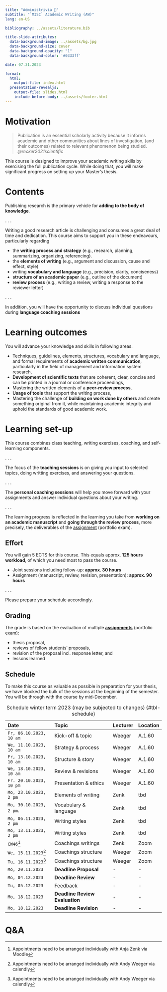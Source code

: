 ```yaml
---
title: "Administrivia 🧐"  
subtitle: "`MISC` Academic Writing (AW)"
lang: en-US

bibliography: ../assets/literature.bib

title-slide-attributes:
  data-background-image: ../assets/bg.jpg
  data-background-size: cover
  data-background-opacity: "1"
  data-background-color: '#0333ff'

date: 07.31.2023

format: 
  html:
    output-file: index.html
  presentation-revealjs:
    output-file: slides.html 
    include-before-body: ../assets/footer.html
---
```


# Motivation {.vertical-center background-color="#0333ff" background-image="../assets/bg.jpg"}

> Publication is an essential scholarly activity because it informs academic and other communities about lines of investigation, (and their outcomes) related to relevant phenomenon being studied. *@recker2021scientific*

:::notes
This course is designed to improve your academic writing skills by exercising the full publication cycle. While doing that, you will make significant progress on setting up your Master's thesis.
:::

# Contents

Publishing research is the primary vehicle for __adding to the body of knowledge__.

. . .

Writing a good research article is challenging and consumes a great deal of time and dedication. This course aims to support you in these endeavours, particularly regarding

:::incremental
- the __writing process and strategy__ (e.g., research, planning, summarizing, organizing, referencing).
- the __elements of writing__ (e.g., argument and discussion, cause and effect, style)
- writing __vocabulary and language__ (e.g., precision, clarity, conciseness)
- __structure of an academic paper__ (e.g., outline of the document)
- __review process__ (e.g., writing a review, writing a response to the reviewer letter)
:::

. . .

In addition, you will have the opportunity to discuss individual questions during __language coaching sessions__

# Learning outcomes

You will advance your knowledge and skills in following areas.

:::incremental
- Techniques, guidelines, elements, structures, vocabulary and language, and formal requirements of __academic written communication__, particularly in the field of management and information system research,
- __Development of scientific texts__ that are coherent, clear, concise and can be printed in a journal or conference proceedings,
- Mastering the written elements of a __peer-review process__,
- __Usage of tools__ that support the writing process,
- Mastering the challenge of __building on work done by others__ and create something original from it, while maintaining academic integrity and uphold the standards of good academic work.
:::

# Learning set-up

This course combines class teaching, writing exercises, coaching, and self-learning components.

. . .

The focus of the __teaching sessions__ is on giving you input to selected topics, doing writting exercises, and answering your questions. 

. . .

The __personal coaching sessions__ will help you move forward with your assignments and answer individual questions about your writing.

. . .

The learning progress is reflected in the learning you take from __working on an academic manuscript__ and __going through the review process__, more precisely, the deliverables of the [assignment](../assignment/) (portfolio exam).


## Effort

You will gain 5 ECTS for this course. This equals approx. __125 hours workload__, of which you need most to pass the course.

::: incremental
-	Joint sessions including follow-up: __approx. 30 hours__
-	Assignment (manuscript, review, revision, presentation): __approx. 90 hours__
:::

. . .

Please prepare your schedule accordingly.

## Grading

The grade is based on the evaluation of multiple __[assignments](../assignment/)__ (portfolio exam):

:::incremental
- thesis proposal,
- reviews of fellow students' proposals,
- revision of the proposal incl. response letter, and
- lessons learned
:::

## Schedule {.scrollable .smaller}

:::notes
To make this course as valuable as possible in preparation for your thesis, we have blocked the bulk of the sessions at the beginning of the semester. You will be through with the course by mid-December. 
:::

:::column-page-right

|Date                    |Topic                          |Lecturer | Location  |
|:-----------------------|:------------------------------|:--------|:----------|
|`Fr, 06.10.2023, 10 am` |Kick-off & topic               |Weeger   |A.1.60
|`We, 11.10.2023, 10 am` |Strategy & process             |Weeger   |A.1.60
|`Fr, 13.10.2023, 10 am` |Structure & story              |Weeger   |A.1.60
|`We, 18.10.2023, 10 am` |Review & revisions             |Weeger   |A.1.60
|`Fr. 20.10.2023, 10 pm` |Presentation & ethics          |Weeger   |A.1.60
|`Mo, 23.10.2023, 2 pm`  |Elements of writing            |Zenk     |tbd
|`Mo, 30.10.2023, 2 pm`. |Vocabulary & language          |Zenk     |tbd
|`Mo, 06.11.2023, 2 pm`  |Writing styles                 |Zenk     |tbd
|`Mo, 13.11.2023, 2 pm`  |Writing styles                 |Zenk     |tbd
|`CW46`[^1]              |Coachings writings             |Zenk     |Zoom
|`We, 15.11.2023`[^2]    |Coachings structure            |Weeger   |Zoom
|`Tu, 16.11.2023`[^2]    |Coachings structure            |Weeger   |Zoom
|`Mo, 20.11.2023`        |__Deadline Proposal__          |-        |-
|`Mo, 04.12.2023`        |__Deadline Review__            |-        |-
|`Tu, 05.12.2023`        |Feedback                       |-        |-
|`Mo, 18.12.2023`        |__Deadline Review Evaluation__ |-        |-
|`Mo, 18.12.2023`        |__Deadline Revision__          |-        |-

: Schedule winter term 2023 (may be subjected to changes) {#tbl-schedule}

:::

[^1]: Appointments need to be arranged individually with Anja Zenk via Moodle
[^2]: Appointments need to be arranged individually with Andy Weeger via calendly

# Q&A {.html-hidden .unlisted .vertical-center background-color="#0333ff" background-image="../assets/images/bg.jpg"}
